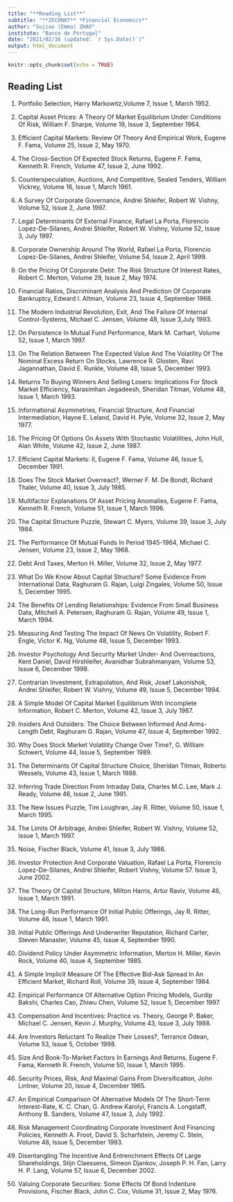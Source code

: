 ---
title: "**Reading List**"
subtitle: "**2ECON07** *Financial Economics*"
author: "Sujiao (Emma) ZHAO"
institute: "Banco de Portugal"
date: "2021/02/16 (updated: `r Sys.Date()`)"
output: html_document
---

```{r setup, include=FALSE}
knitr::opts_chunk$set(echo = TRUE)
```

## Reading List

1) Portfolio Selection, Harry Markowitz,Volume 7, Issue 1, March 1952.

2) Capital Asset Prices: A Theory Of Market Equilibrium Under Conditions Of Risk, William F. Sharpe, Volume 19, Issue 3, September 1964.

3) Efficient Capital Markets: Review Of Theory And Empirical Work, Eugene F. Fama, Volume 25, Issue 2, May 1970.

4) The Cross-Section Of Expected Stock Returns, Eugene F. Fama, Kenneth R. French, Volume 47, Issue 2, June 1992.

5) Counterspeculation, Auctions, And Competitive, Sealed Tenders, William Vickrey, Volume 16, Issue 1, March 1961.

6) A Survey Of Corporate Governance, Andrei Shleifer, Robert W. Vishny, Volume 52, Issue 2, June 1997.

7) Legal Determinants Of External Finance, Rafael La Porta, Florencio Lopez-De-Silanes, Andrei Shleifer, Robert W. Vishny, Volume 52, Issue 3, July 1997.

8) Corporate Ownership Around The World, Rafael La Porta, Florencio Lopez-De-Silanes, Andrei Shleifer, Volume 54, Issue 2, April 1999.

9) On the Pricing Of Corporate Debt: The Risk Structure Of Interest Rates, Robert C. Merton, Volume 29, Issue 2, May 1974.

10) Financial Ratios, Discriminant Analysis And Prediction Of Corporate Bankruptcy, Edward I. Altman, Volume 23, Issue 4, September 1968.

11) The Modern Industrial Revolution, Exit, And The Failure Of Internal Control-Systems, Michael C. Jensen, Volume 48, Issue 3,July 1993.

12) On Persistence In Mutual Fund Performance, Mark M. Carhart, Volume 52, Issue 1, March 1997.

13) On The Relation Between The Expected Value And The Volatility Of The Nominal Excess Return On Stocks, Lawrence R. Glosten, Ravi Jagannathan, David E. Runkle, Volume 48, Issue 5, December 1993.

14) Returns To Buying Winners And Selling Losers: Implications For Stock Market Efficiency, Narasimhan Jegadeesh, Sheridan Titman, Volume 48, Issue 1, March 1993.

15) Informational Asymmetries, Financial Structure, And Financial Intermediation, Hayne E. Leland, David H. Pyle, Volume 32, Issue 2, May 1977.

16) The Pricing Of Options On Assets With Stochastic Volatilities, John Hull, Alan White, Volume 42, Issue 2, June 1987.

17) Efficient Capital Markets: II, Eugene F. Fama, Volume 46, Issue 5, December 1991.

18) Does The Stock Market Overreact?, Werner F. M. De Bondt, Richard Thaler, Volume 40, Issue 3, July 1985.

19) Multifactor Explanations Of Asset Pricing Anomalies, Eugene F. Fama, Kenneth R. French, Volume 51, Issue 1, March 1996.

20) The Capital Structure Puzzle, Stewart C. Myers, Volume 39, Issue 3, July 1984.

21) The Performance Of Mutual Funds In Period 1945-1964, Michael C. Jensen, Volume 23, Issue 2, May 1968.

22) Debt And Taxes, Merton H. Miller, Volume 32, Issue 2, May 1977.

23) What Do We Know About Capital Structure? Some Evidence From International Data, Raghuram G. Rajan, Luigi Zingales, Volume 50, Issue 5, December 1995.

24) The Benefits Of Lending Relationships: Evidence From Small Business Data, Mitchell A. Petersen, Raghuram G. Rajan, Volume 49, Issue 1, March 1994.

25) Measuring And Testing The Impact Of News On Volatility, Robert F. Engle, Victor K. Ng, Volume 48, Issue 5, December 1993.

26) Investor Psychology And Security Market Under- And Overreactions, Kent Daniel, David Hirshleifer, Avanidhar Subrahmanyam, Volume 53, Issue 6, December 1998.

27) Contrarian Investment, Extrapolation, And Risk, Josef Lakonishok, Andrei Shleifer, Robert W. Vishny, Volume 49, Issue 5, December 1994.

28) A Simple Model Of Capital Market Equilibrium With Incomplete Information, Robert C. Merton, Volume 42, Issue 3, July 1987.

29) Insiders And Outsiders: The Choice Between Informed And Arms-Length Debt, Raghuram G. Rajan, Volume 47, Issue 4, September 1992.

30) Why Does Stock Market Volatility Change Over Time?, G. William Schwert, Volume 44, Issue 5, September 1989.

31) The Determinants Of Capital Structure Choice, Sheridan Titman, Roberto Wessels, Volume 43, Issue 1, March 1988.

32) Inferring Trade Direction From Intraday Data, Charles M.C. Lee, Mark J. Ready, Volume 46, Issue 2, June 1991.

33) The New Issues Puzzle, Tim Loughran, Jay R. Ritter, Volume 50, Issue 1, March 1995.

34) The Limits Of Arbitrage, Andrei Shleifer, Robert W. Vishny, Volume 52, Issue 1, March 1997.

35) Noise, Fischer Black, Volume 41, Issue 3, July 1986.

36) Investor Protection And Corporate Valuation, Rafael La Porta, Florencio Lopez-De-Silanes, Andrei Shleifer, Robert Vishny, Volume 57. Issue 3, June 2002.

37) The Theory Of Capital Structure, Milton Harris, Artur Raviv, Volume 46, Issue 1, March 1991.

38) The Long-Run Performance Of Initial Public Offerings, Jay R. Ritter, Volume 46, Issue 1, March 1991.

39) Initial Public Offerings And Underwriter Reputation, Richard Carter, Steven Manaster, Volume 45, Issue 4, September 1990.

40) Dividend Policy Under Asymmetric Information, Merton H. Miller, Kevin Rock, Volume 40, Issue 4, September 1985.

41) A Simple Implicit Measure Of The Effective Bid-Ask Spread In An Efficient Market, Richard Roll, Volume 39, Issue 4, September 1984.

42) Empirical Performance Of Alternative Option Pricing Models, Gurdip Bakshi, Charles Cao, Zhiwu Chen, Volume 52, Issue 5, December 1997.

43) Compensation And Incentives: Practice vs. Theory, George P. Baker, Michael C. Jensen, Kevin J. Murphy, Volume 43, Issue 3, July 1988.

44) Are Investors Reluctant To Realize Their Losses?, Terrance Odean, Volume 53, Issue 5, October 1998.

45) Size And Book-To-Market Factors In Earnings And Returns, Eugene F. Fama, Kenneth R. French, Volume 50, Issue 1, March 1995.

46) Security Prices, Risk, And Maximal Gains From Diversification, John Lintner, Volume 20, Issue 4, December 1965.

47) An Empirical Comparison Of Alternative Models Of The Short-Term Interest-Rate, K. C. Chan, G. Andrew Karolyi, Francis A. Longstaff, Anthony B. Sanders, Volume 47, Issue 3, July 1992.

48) Risk Management Coordinating Corporate Investment And Financing Policies, Kenneth A. Froot, David S. Scharfstein, Jeremy C. Stein, Volume 48, Issue 5, December 1993.

49) Disentangling The Incentive And Entrenchment Effects Of Large Shareholdings, Stijn Claessens, Simeon Djankov, Joseph P. H. Fan, Larry H. P. Lang, Volume 57, Issue 6, December 2002.

50) Valuing Corporate Securities: Some Effects Of Bond Indenture Provisions, Fischer Black, John C. Cox, Volume 31, Issue 2, May 1976.


